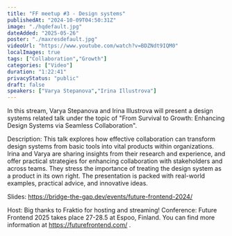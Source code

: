 ```yaml
---
title: "FF meetup #3 - Design systems"
publishedAt: "2024-10-09T04:50:31Z"
image: "./hqdefault.jpg"
dateAdded: "2025-05-26"
poster: "./maxresdefault.jpg"
videoUrl: "https://www.youtube.com/watch?v=BDZNdt9IQM0"
localImages: true
tags: ["Collaboration","Growth"]
categories: ["Video"]
duration: "1:22:41"
privacyStatus: "public"
draft: false
speakers: ["Varya Stepanova","Irina Illustrova"]
---
```

In this stream, Varya Stepanova and Irina Illustrova will present a design systems related talk under the topic of "From Survival to Growth: Enhancing Design Systems via Seamless Collaboration".

Description: This talk explores how effective collaboration can transform design systems from basic tools into vital products within organizations. Irina and Varya are sharing insights from their research and experience, and offer practical strategies for enhancing collaboration with stakeholders and across teams. They stress the importance of treating the design system as a product in its own right. The presentation is packed with real-world examples, practical advice, and innovative ideas.

Slides: https://bridge-the-gap.dev/events/future-frontend-2024/

Host: Big thanks to Fraktio for hosting and streaming!
Conference: Future Frontend 2025 takes place 27-28.5 at Espoo, Finland. You can find more information at https://futurefrontend.com/ .

